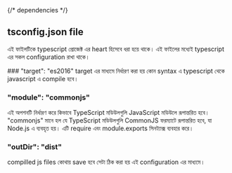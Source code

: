 {/* dependencies */}

## tsconfig.json file

এই ফাইলটিকে typescript প্রোজেক্ট এর heart হিসেবে ধরা হয়ে থাকে। এই ফাইলের মধ্যেই typescript এর সকল configuration রাখা থাকে।

<Steps>
### "target": "es2016"
target এর মাধ্যমে নির্ধারণ করা হয় কোন syntax এ typescript থেকে javascript এ compile হবে।

### "module": "commonjs"
এই অপশনটি নির্ধারণ করে কিভাবে TypeScript মডিউলগুলি JavaScript মডিউলে রূপান্তরিত হবে। "commonjs" মানে হল যে TypeScript মডিউলগুলি CommonJS ফরম্যাটে রূপান্তরিত হবে, যা Node.js এ ব্যবহৃত হয়। এটি require এবং module.exports সিনট্যাক্স ব্যবহার করে।

### "outDir": "dist"
compilled js files কোথায় save হবে সেটা ঠিক করা হয় এই configuration এর মাধ্যমে।

</Steps>

